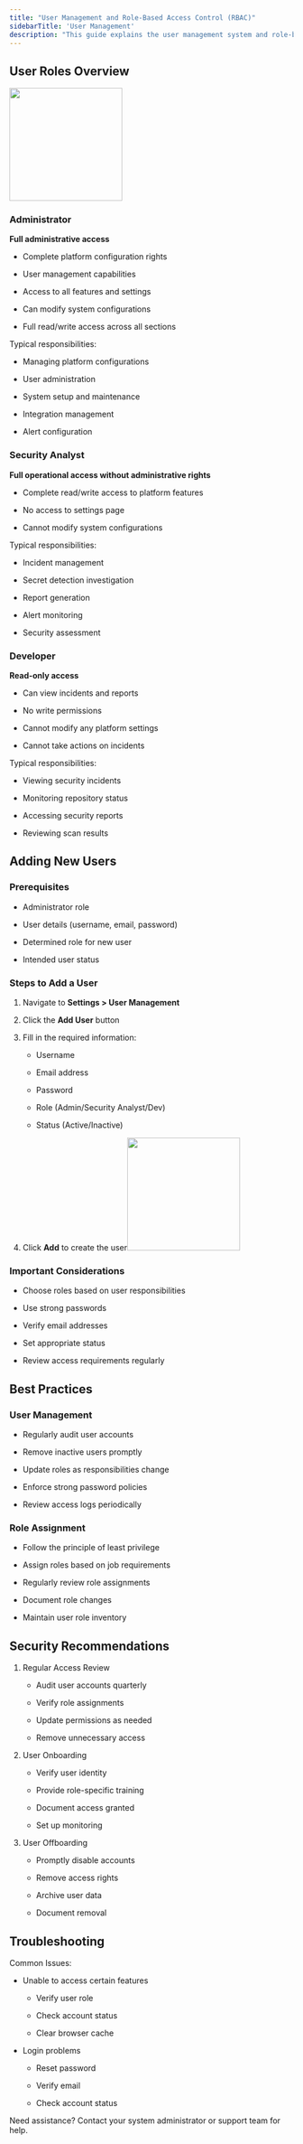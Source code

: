 ```yaml
---
title: "User Management and Role-Based Access Control (RBAC)"
sidebarTitle: 'User Management'
description: "This guide explains the user management system and role-based access control (RBAC) in the platform. Understanding these roles and their permissions is crucial for maintaining proper security and access control."
---
```


## User Roles Overview

<img height="200" src="/users.png" />

### Administrator

**Full administrative access**

* Complete platform configuration rights

* User management capabilities

* Access to all features and settings

* Can modify system configurations

* Full read/write access across all sections

Typical responsibilities:

* Managing platform configurations

* User administration

* System setup and maintenance

* Integration management

* Alert configuration

### Security Analyst

**Full operational access without administrative rights**

* Complete read/write access to platform features

* No access to settings page

* Cannot modify system configurations

Typical responsibilities:

* Incident management

* Secret detection investigation

* Report generation

* Alert monitoring

* Security assessment

### Developer

**Read-only access**

* Can view incidents and reports

* No write permissions

* Cannot modify any platform settings

* Cannot take actions on incidents

Typical responsibilities:

* Viewing security incidents

* Monitoring repository status

* Accessing security reports

* Reviewing scan results

## Adding New Users

### Prerequisites

* Administrator role

* User details (username, email, password)

* Determined role for new user

* Intended user status

### Steps to Add a User

1. Navigate to **Settings > User Management**

2. Click the **Add User** button

3. Fill in the required information:

   * Username

   * Email address

   * Password

   * Role (Admin/Security Analyst/Dev)

   * Status (Active/Inactive)

4. Click **Add** to create the user<img height="200" src="/add_user.png" />

### Important Considerations

* Choose roles based on user responsibilities

* Use strong passwords

* Verify email addresses

* Set appropriate status

* Review access requirements regularly

## Best Practices

### User Management

* Regularly audit user accounts

* Remove inactive users promptly

* Update roles as responsibilities change

* Enforce strong password policies

* Review access logs periodically

### Role Assignment

* Follow the principle of least privilege

* Assign roles based on job requirements

* Regularly review role assignments

* Document role changes

* Maintain user role inventory

## Security Recommendations

1. Regular Access Review

   * Audit user accounts quarterly

   * Verify role assignments

   * Update permissions as needed

   * Remove unnecessary access

2. User Onboarding

   * Verify user identity

   * Provide role-specific training

   * Document access granted

   * Set up monitoring

3. User Offboarding

   * Promptly disable accounts

   * Remove access rights

   * Archive user data

   * Document removal

## Troubleshooting

Common Issues:

* Unable to access certain features

  * Verify user role

  * Check account status

  * Clear browser cache

* Login problems

  * Reset password

  * Verify email

  * Check account status

Need assistance? Contact your system administrator or support team for help.